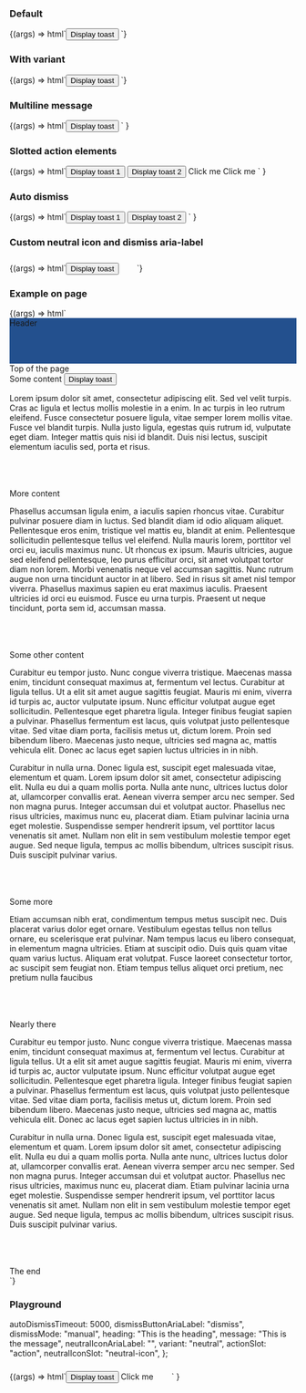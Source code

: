
<Meta title="Web Components/Toast" component="ic-toast" />

<Description markdown={readme} />

### Default

<Canvas>
  <Story name="Default" parameters={{ loki: { skip: true } }}>
    {(args) => html`<button onclick="func()">Display toast</button>
      <script>
        var toastRegion = document.querySelector("ic-toast-region");
        function func() {
          var x = document.getElementById("toast1");
          toastRegion.openToast = x;
        }
      </script>
      <ic-toast-region>
        <ic-toast id="toast1" heading="Your coffee is ready"></ic-toast>
      </ic-toast-region>`}
  </Story>
</Canvas>

### With variant

<Canvas>
  <Story name="With variant" parameters={{ loki: { skip: true } }}>
    {(args) => html`<button onclick="func()">Display toast</button>
      <script>
        var toastRegion = document.querySelector("ic-toast-region");
        function func() {
          var x = document.getElementById("toast1");
          toastRegion.openToast = x;
        }
      </script>
      <ic-toast-region>
        <ic-toast
          id="toast1"
          heading="Your coffee is ready"
          message="Please dismiss and collect"
          variant="success"
        ></ic-toast>
      </ic-toast-region>`}
  </Story>
</Canvas>

### Multiline message

<Canvas>
  <Story name="Multiline message" parameters={{ loki: { skip: true } }}>
    {(args) =>
      html`<button onclick="func()">Display toast</button>
        <script>
          var toastRegion = document.querySelector("ic-toast-region");
          function func() {
            var x = document.getElementById("toast1");
            toastRegion.openToast = x;
          }
        </script>
        <ic-toast-region>
          <ic-toast
            id="toast1"
            heading="Your coffee is ready"
            message="Please dismiss and come to collect your delicious coffee from the barista right away before it gets cold. Don't delay! We wouldn't want you to lose out on your fantastic coffee now would we?"
          ></ic-toast>
        </ic-toast-region>`
    }
  </Story>
</Canvas>

### Slotted action elements

<Canvas>
  <Story name="Slotted action elements" parameters={{ loki: { skip: true } }}>
    {(args) =>
      html`<button onclick="func()">Display toast 1</button>
        <button onclick="func2()">Display toast 2</button>
        <script>
          var toastRegion = document.querySelector("ic-toast-region");
          function func() {
            var x = document.getElementById("toast1");
            toastRegion.openToast = x;
          }
          function func2() {
            var x = document.getElementById("toast2");
            toastRegion.openToast = x;
          }
        </script>
        <ic-toast-region>
          <ic-toast
            id="toast1"
            heading="Your coffee had issues"
            message="Please dismiss and try again"
            variant="warning"
          >
            <ic-button slot="action" appearance="light">Click me</ic-button>
          </ic-toast>
          <ic-toast
            id="toast2"
            heading="Your coffee was lost"
            message="Please dismiss and try again"
            variant="error"
          >
            <ic-link href="/" slot="action" appearance="light"
              >Click me</ic-link
            >
          </ic-toast>
        </ic-toast-region>`
    }
  </Story>
</Canvas>

### Auto dismiss

<Canvas>
  <Story name="Auto dismiss" parameters={{ loki: { skip: true } }}>
    {(args) =>
      html`<button onclick="func()">Display toast 1</button>
        <button onclick="func2()">Display toast 2</button>
        <script>
          var toastRegion = document.querySelector("ic-toast-region");
          function func() {
            var x = document.getElementById("toast1");
            toastRegion.openToast = x;
          }
          function func2() {
            var x = document.getElementById("toast2");
            toastRegion.openToast = x;
          }
        </script>
        <ic-toast-region>
          <ic-toast
            id="toast1"
            variant="info"
            heading="Your coffee is ready"
            message="Please dismiss and collect"
            dismiss-mode="automatic"
            auto-dismiss-timeout="10000"
          ></ic-toast>
          <ic-toast
            id="toast2"
            heading="Your coffee was lost"
            message="Please dismiss and try again"
            variant="error"
            dismiss-mode="automatic"
            auto-dismiss-timeout="10000"
          ></ic-toast>
        </ic-toast-region>`
    }
  </Story>
</Canvas>

### Custom neutral icon and dismiss aria-label

<Canvas>
  <Story
    name="Custom neutral icon and dismiss aria-label"
    parameters={{ loki: { skip: true } }}
  >
    {(args) => html`<button onclick="func()">Display toast</button>
      <script>
        var toastRegion = document.querySelector("ic-toast-region");
        function func() {
          var x = document.getElementById("toast1");
          toastRegion.openToast = x;
        }
      </script>
      <ic-toast-region>
        <ic-toast
          id="toast1"
          heading="Your coffee is ready"
          variant="neutral"
          neutral-icon-aria-label="Hello world"
          dismiss-button-aria-label="dismiss me"
        >
          <svg
            slot="neutral-icon"
            width="24"
            height="24"
            viewBox="0 0 24 24"
            fill="none"
            xmlns="http://www.w3.org/2000/svg"
          >
            <path
              d="M8.79502 15.875L4.62502 11.705L3.20502 13.115L8.79502 18.705L20.795 6.70501L19.385 5.29501L8.79502 15.875Z"
            />
          </svg>
        </ic-toast>
      </ic-toast-region>`}
  </Story>
</Canvas>

### Example on page

<Canvas>
  <Story name="Example on page" parameters={{ loki: { skip: true } }}>
    {(args) => html` <script>
        var toastRegion = document.querySelector("ic-toast-region");
        function func() {
          var x = document.getElementById("toast1");
          toastRegion.openToast = x;
        }
      </script>
      <ic-toast-region>
        <ic-toast id="toast1" heading="Your coffee is ready"></ic-toast>
      </ic-toast-region>
      <div
        id="header"
        style="width:100%;height:80px;background-color:#23508e;color:var(--ic-architectural-white)"
      >
        <ic-typography variant="h1">Header</ic-typography>
      </div>
      <div id="topPageEl">
        <ic-typography variant="h2">Top of the page</ic-typography>
      </div>
      <ic-typography variant="h3">Some content</ic-typography>
      <button onclick="func()">Display toast</button>
      <p>
        Lorem ipsum dolor sit amet, consectetur adipiscing elit. Sed vel velit
        turpis. Cras ac ligula et lectus mollis molestie in a enim. In ac turpis
        in leo rutrum eleifend. Fusce consectetur posuere ligula, vitae semper
        lorem mollis vitae. Fusce vel blandit turpis. Nulla justo ligula,
        egestas quis rutrum id, vulputate eget diam. Integer mattis quis nisi id
        blandit. Duis nisi lectus, suscipit elementum iaculis sed, porta et
        risus.
      </p>
      <br />
      <br />
      <br />
      <ic-typography variant="h3">More content</ic-typography>
      <p>
        Phasellus accumsan ligula enim, a iaculis sapien rhoncus vitae.
        Curabitur pulvinar posuere diam in luctus. Sed blandit diam id odio
        aliquam aliquet. Pellentesque eros enim, tristique vel mattis eu,
        blandit at enim. Pellentesque sollicitudin pellentesque tellus vel
        eleifend. Nulla mauris lorem, porttitor vel orci eu, iaculis maximus
        nunc. Ut rhoncus ex ipsum. Mauris ultricies, augue sed eleifend
        pellentesque, leo purus efficitur orci, sit amet volutpat tortor diam
        non lorem. Morbi venenatis neque vel accumsan sagittis. Nunc rutrum
        augue non urna tincidunt auctor in at libero. Sed in risus sit amet nisl
        tempor viverra. Phasellus maximus sapien eu erat maximus iaculis.
        Praesent ultricies id orci eu euismod. Fusce eu urna turpis. Praesent ut
        neque tincidunt, porta sem id, accumsan massa.
      </p>
      <br />
      <br />
      <br />
      <ic-typography variant="h3">Some other content</ic-typography>
      <p>
        Curabitur eu tempor justo. Nunc congue viverra tristique. Maecenas massa
        enim, tincidunt consequat maximus at, fermentum vel lectus. Curabitur at
        ligula tellus. Ut a elit sit amet augue sagittis feugiat. Mauris mi
        enim, viverra id turpis ac, auctor vulputate ipsum. Nunc efficitur
        volutpat augue eget sollicitudin. Pellentesque eget pharetra ligula.
        Integer finibus feugiat sapien a pulvinar. Phasellus fermentum est
        lacus, quis volutpat justo pellentesque vitae. Sed vitae diam porta,
        facilisis metus ut, dictum lorem. Proin sed bibendum libero. Maecenas
        justo neque, ultricies sed magna ac, mattis vehicula elit. Donec ac
        lacus eget sapien luctus ultricies in in nibh.
      </p>
      <p>
        Curabitur in nulla urna. Donec ligula est, suscipit eget malesuada
        vitae, elementum et quam. Lorem ipsum dolor sit amet, consectetur
        adipiscing elit. Nulla eu dui a quam mollis porta. Nulla ante nunc,
        ultrices luctus dolor at, ullamcorper convallis erat. Aenean viverra
        semper arcu nec semper. Sed non magna purus. Integer accumsan dui et
        volutpat auctor. Phasellus nec risus ultricies, maximus nunc eu,
        placerat diam. Etiam pulvinar lacinia urna eget molestie. Suspendisse
        semper hendrerit ipsum, vel porttitor lacus venenatis sit amet. Nullam
        non elit in sem vestibulum molestie tempor eget augue. Sed neque ligula,
        tempus ac mollis bibendum, ultrices suscipit risus. Duis suscipit
        pulvinar varius.
      </p>
      <br />
      <br />
      <br />
      <ic-typography variant="h3">Some more</ic-typography>
      <p>
        Etiam accumsan nibh erat, condimentum tempus metus suscipit nec. Duis
        placerat varius dolor eget ornare. Vestibulum egestas tellus non tellus
        ornare, eu scelerisque erat pulvinar. Nam tempus lacus eu libero
        consequat, in elementum magna ultricies. Etiam at suscipit odio. Duis
        quis quam vitae quam varius luctus. Aliquam erat volutpat. Fusce laoreet
        consectetur tortor, ac suscipit sem feugiat non. Etiam tempus tellus
        aliquet orci pretium, nec pretium nulla faucibus
      </p>
      <br />
      <br />
      <br />
      <ic-typography variant="h3">Nearly there</ic-typography>
      <p>
        Curabitur eu tempor justo. Nunc congue viverra tristique. Maecenas massa
        enim, tincidunt consequat maximus at, fermentum vel lectus. Curabitur at
        ligula tellus. Ut a elit sit amet augue sagittis feugiat. Mauris mi
        enim, viverra id turpis ac, auctor vulputate ipsum. Nunc efficitur
        volutpat augue eget sollicitudin. Pellentesque eget pharetra ligula.
        Integer finibus feugiat sapien a pulvinar. Phasellus fermentum est
        lacus, quis volutpat justo pellentesque vitae. Sed vitae diam porta,
        facilisis metus ut, dictum lorem. Proin sed bibendum libero. Maecenas
        justo neque, ultricies sed magna ac, mattis vehicula elit. Donec ac
        lacus eget sapien luctus ultricies in in nibh.
      </p>
      <p>
        Curabitur in nulla urna. Donec ligula est, suscipit eget malesuada
        vitae, elementum et quam. Lorem ipsum dolor sit amet, consectetur
        adipiscing elit. Nulla eu dui a quam mollis porta. Nulla ante nunc,
        ultrices luctus dolor at, ullamcorper convallis erat. Aenean viverra
        semper arcu nec semper. Sed non magna purus. Integer accumsan dui et
        volutpat auctor. Phasellus nec risus ultricies, maximus nunc eu,
        placerat diam. Etiam pulvinar lacinia urna eget molestie. Suspendisse
        semper hendrerit ipsum, vel porttitor lacus venenatis sit amet. Nullam
        non elit in sem vestibulum molestie tempor eget augue. Sed neque ligula,
        tempus ac mollis bibendum, ultrices suscipit risus. Duis suscipit
        pulvinar varius.
      </p>
      <br />
      <br />
      <br />
      <ic-typography variant="h3">The end</ic-typography>
      <br />`}
  </Story>
</Canvas>

### Playground

  autoDismissTimeout: 5000,
  dismissButtonAriaLabel: "dismiss",
  dismissMode: "manual",
  heading: "This is the heading",
  message: "This is the message",
  neutralIconAriaLabel: "",
  variant: "neutral",
  actionSlot: "action",
  neutralIconSlot: "neutral-icon",
};

<Canvas>
  <Story
    args={defaultArgs}
    parameters={{ loki: { skip: true } }}
    argTypes={{
      dismissMode: {
        options: ["manual", "automatic"],
        control: {
          type: "inline-radio",
        },
      },
      variant: {
        options: ["neutral", "info", "warning", "error", "success", ""],
        control: {
          type: "select",
        },
      },
      actionSlot: {
        options: ["action", ""],
        control: {
          type: "select",
        },
      },
      neutralIconSlot: {
        options: ["neutral-icon", ""],
        control: {
          type: "select",
        },
      },
    }}
    name="Playground"
  >
    {(args) =>
      html`<button onclick="func()">Display toast</button>
        <script>
          var toastRegion = document.querySelector("ic-toast-region");
          function func() {
            var x = document.getElementById("toast1");
            toastRegion.openToast = x;
          }
        </script>
        <ic-toast-region>
          <ic-toast
            id="toast1"
            heading=${args.heading}
            message=${args.message}
            variant=${args.variant}
            dismiss-mode=${args.dismissMode}
            auto-dismiss-timeout=${args.autoDismissTimeout}
            neutral-icon-aria-label=${args.neutralIconAriaLabel}
            dismiss-button-aria-label=${args.dismissButtonAriaLabel}
          >
            <ic-button slot=${args.actionSlot} appearance="light"
              >Click me</ic-button
            >
            <svg
              slot=${args.neutralIconSlot}
              width="24"
              height="24"
              viewBox="0 0 24 24"
              fill="none"
              xmlns="http://www.w3.org/2000/svg"
            >
              <path
                d="M8.79502 15.875L4.62502 11.705L3.20502 13.115L8.79502 18.705L20.795 6.70501L19.385 5.29501L8.79502 15.875Z"
              />
            </svg>
          </ic-toast>
        </ic-toast-region>`
    }
  </Story>
</Canvas>
